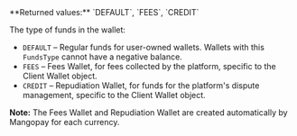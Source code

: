 <ResponseField name="FundsType" type="string" >    
**Returned values:** `DEFAULT`, `FEES`, `CREDIT`

The type of funds in the wallet:  
- `DEFAULT` – Regular funds for user-owned wallets. Wallets with this `FundsType` cannot have a negative balance.  
- `FEES` – Fees Wallet, for fees collected by the platform, specific to the Client Wallet object.  
- `CREDIT` – Repudiation Wallet, for funds for the platform's dispute management, specific to the Client Wallet object.  

**Note:** The Fees Wallet and Repudiation Wallet are created automatically by Mangopay for each currency.  
</ResponseField>